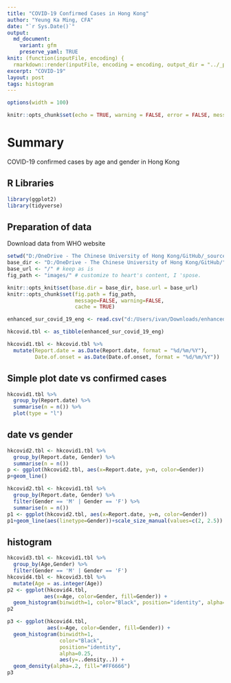 ```yaml
---
title: "COVID-19 Confirmed Cases in Hong Kong"
author: "Yeung Ka Ming, CFA"
date: "`r Sys.Date()`"
output:
  md_document:
    variant: gfm
    preserve_yaml: TRUE
knit: (function(inputFile, encoding) {
  rmarkdown::render(inputFile, encoding = encoding, output_dir = "../_posts") })
excerpt: "COVID-19"
layout: post
tags: histogram
---
```

  
```r
options(width = 100)
```

```r
knitr::opts_chunk$set(echo = TRUE, warning = FALSE, error = FALSE, message = FALSE, fig.width = 10)
```

# Summary
COVID-19 confirmed cases by age and gender in Hong Kong 

## R Libraries
```r
library(ggplot2)
library(tidyverse)
```

## Preparation of data
Download data from WHO website
```r
setwd("D:/OneDrive - The Chinese University of Hong Kong/GitHub/_source")
base_dir <- "D:/OneDrive - The Chinese University of Hong Kong/GitHub/" # i.e. where the jekyll blog is on the hard drive.
base_url <- "/" # keep as is
fig_path <- "images/" # customize to heart's content, I 'spose.

knitr::opts_knit$set(base.dir = base_dir, base.url = base_url)
knitr::opts_chunk$set(fig.path = fig_path,
                      message=FALSE, warning=FALSE,
                      cache = TRUE) 
```

```r
enhanced_sur_covid_19_eng <- read.csv("d:/Users/ivan/Downloads/enhanced_sur_covid_19_eng.csv")
```

```r
hkcovid.tbl <- as_tibble(enhanced_sur_covid_19_eng)

hkcovid1.tbl <- hkcovid.tbl %>% 
  mutate(Report.date = as.Date(Report.date, format = "%d/%m/%Y"), 
         Date.of.onset = as.Date(Date.of.onset, format = "%d/%m/%Y"))
```

## Simple plot date vs confirmed cases
```r
hkcovid1.tbl %>% 
  group_by(Report.date) %>% 
  summarise(n = n()) %>% 
  plot(type = "l")
```

## date vs gender
```r
hkcovid2.tbl <- hkcovid1.tbl %>%
  group_by(Report.date, Gender) %>%
  summarise(n = n())
p <- ggplot(hkcovid2.tbl, aes(x=Report.date, y=n, color=Gender))
p+geom_line()

hkcovid2.tbl <- hkcovid1.tbl %>%
  group_by(Report.date, Gender) %>% 
  filter(Gender == 'M' | Gender == 'F') %>% 
  summarise(n = n())
p1 <- ggplot(hkcovid2.tbl, aes(x=Report.date, y=n, color=Gender))
p1+geom_line(aes(linetype=Gender))+scale_size_manual(values=c(2, 2.5))
```

## histogram
```r
hkcovid3.tbl <- hkcovid1.tbl %>% 
  group_by(Age,Gender) %>% 
  filter(Gender == 'M' | Gender == 'F')
hkcovid4.tbl <- hkcovid3.tbl %>% 
  mutate(Age = as.integer(Age))
p2 <- ggplot(hkcovid4.tbl, 
            aes(x=Age, color=Gender, fill=Gender)) + 
  geom_histogram(binwidth=1, color="Black", position="identity", alpha=0.25)
p2

p3 <- ggplot(hkcovid4.tbl,
             aes(x=Age, color=Gender, fill=Gender)) + 
  geom_histogram(binwidth=1, 
                 color="Black", 
                 position="identity", 
                 alpha=0.25,
                 aes(y=..density..)) + 
  geom_density(alpha=.2, fill="#FF6666")
p3
```